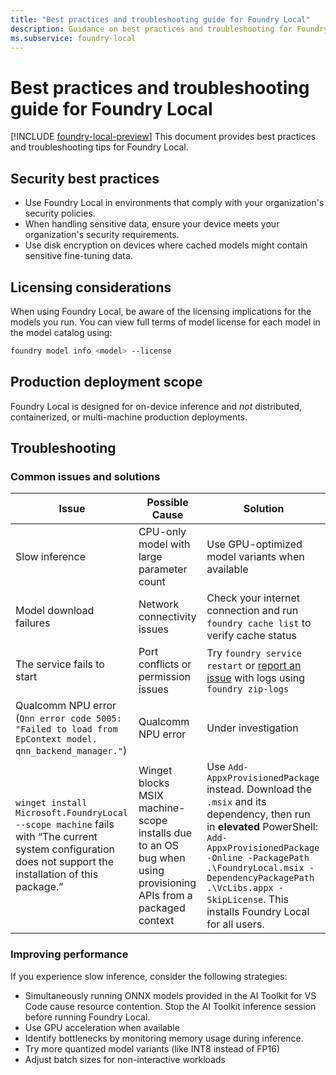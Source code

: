 ```yaml
---
title: "Best practices and troubleshooting guide for Foundry Local"
description: Guidance on best practices and troubleshooting for Foundry Local.
ms.subservice: foundry-local
---
```


# Best practices and troubleshooting guide for Foundry Local

[!INCLUDE [foundry-local-preview](./../includes/foundry-local-preview)]
This document provides best practices and troubleshooting tips for Foundry Local.

## Security best practices

- Use Foundry Local in environments that comply with your organization's security policies.
- When handling sensitive data, ensure your device meets your organization's security requirements.
- Use disk encryption on devices where cached models might contain sensitive fine-tuning data.

## Licensing considerations

When using Foundry Local, be aware of the licensing implications for the models you run. You can view full terms of model license for each model in the model catalog using:

```bash
foundry model info <model> --license
```

## Production deployment scope

Foundry Local is designed for on-device inference and *not* distributed, containerized, or multi-machine production deployments.

## Troubleshooting

### Common issues and solutions

| Issue | Possible Cause | Solution |
| --- | --- | --- |
| Slow inference | CPU-only model with large parameter count | Use GPU-optimized model variants when available |
| Model download failures | Network connectivity issues | Check your internet connection and run `foundry cache list` to verify cache status |
| The service fails to start | Port conflicts or permission issues | Try `foundry service restart` or [report an issue](https://github.com/microsoft/Foundry-Local/issues) with logs using `foundry zip-logs` |
| Qualcomm NPU error (`Qnn error code 5005: "Failed to load from EpContext model. qnn_backend_manager."`) | Qualcomm NPU error | Under investigation |
| `winget install Microsoft.FoundryLocal --scope machine` fails with “The current system configuration does not support the installation of this package.” | Winget blocks MSIX machine-scope installs due to an OS bug when using provisioning APIs from a packaged context | Use `Add-AppxProvisionedPackage` instead. Download the `.msix` and its dependency, then run in **elevated** PowerShell: `Add-AppxProvisionedPackage -Online -PackagePath .\FoundryLocal.msix -DependencyPackagePath .\VcLibs.appx -SkipLicense`. This installs Foundry Local for all users.|

### Improving performance

If you experience slow inference, consider the following strategies:

- Simultaneously running ONNX models provided in the AI Toolkit for VS Code cause resource contention. Stop the AI Toolkit inference session before running Foundry Local.
- Use GPU acceleration when available
- Identify bottlenecks by monitoring memory usage during inference.
- Try more quantized model variants (like INT8 instead of FP16)
- Adjust batch sizes for non-interactive workloads
